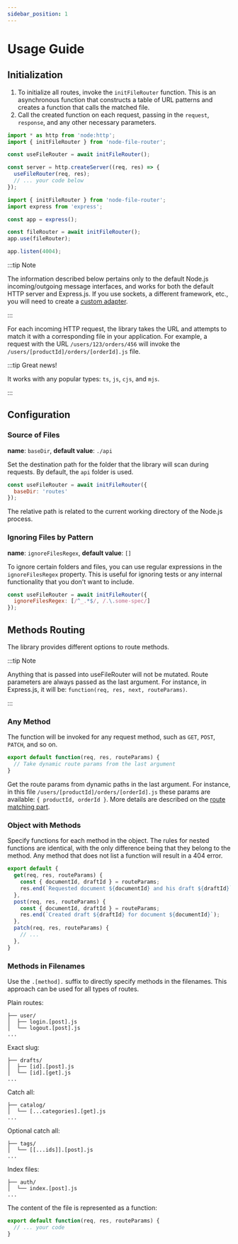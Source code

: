 ```yaml
---
sidebar_position: 1
---
```



# Usage Guide

## Initialization

1. To initialize all routes, invoke the `initFileRouter` function. This is an asynchronous function that
constructs a table of URL patterns and creates a function that calls the matched file.
2. Call the created function on each request, passing in the `request`, `response`, and any other necessary parameters.

<Tabs>
<TabItem value="pure-node" label="Pure Node" default>


```js
import * as http from 'node:http';
import { initFileRouter } from 'node-file-router';

const useFileRouter = await initFileRouter();

const server = http.createServer((req, res) => {
  useFileRouter(req, res);
  // ... your code below
});
```
</TabItem>
<TabItem value="express-js" label="Express.js">


```js
import { initFileRouter } from 'node-file-router';
import express from 'express';

const app = express();

const fileRouter = await initFileRouter();
app.use(fileRouter);

app.listen(4004);
```

</TabItem>
</Tabs>

:::tip Note

The information described below pertains only to the default Node.js incoming/outgoing message interfaces,
and works for both the default HTTP server and Express.js. If you use sockets, a different framework, etc.,
you will need to create a [custom adapter](/docs/custom-adapter).

:::

For each incoming HTTP request, the library takes the URL and attempts to match it with a corresponding file
in your application. For example, a request with the URL `/users/123/orders/456` will invoke
the `/users/[productId]/orders/[orderId].js` file.

:::tip Great news!

It works with any popular types: `ts`, `js`, `cjs`, and `mjs`.

:::

## Configuration

### Source of Files

**name**: `baseDir`, **default value**: `./api`

Set the destination path for the folder that the library will scan during requests.
By default, the `api` folder is used.

```js
const useFileRouter = await initFileRouter({
  baseDir: 'routes'
});
```

The relative path is related to the current working directory of the Node.js process.

### Ignoring Files by Pattern

**name**: `ignoreFilesRegex`, **default value**: `[]`

To ignore certain folders and files, you can use regular expressions in the `ignoreFilesRegex` property.
This is useful for ignoring tests or any internal functionality that you don't want to include.


```js
const useFileRouter = await initFileRouter({
  ignoreFilesRegex: [/^_.*$/, /.\.some-spec/]
});
```

## Methods Routing

The library provides different options to route methods.

:::tip Note

Anything that is passed into useFileRouter will not be mutated. Route parameters are always passed
as the last argument. For instance, in Express.js, it will be: `function(req, res, next, routeParams)`.

:::

### Any Method

The function will be invoked for any request method, such as `GET`, `POST`, `PATCH`, and so on.

```js
export default function(req, res, routeParams) {
  // Take dynamic route params from the last argument
}
```

Get the route params from dynamic paths in the last argument. For instance,
in this file `/users/[productId]/orders/[orderId].js` these params are available:
`{ productId, orderId }`. More details are described on the [route matching part](/docs/route-matching).

### Object with Methods

Specify functions for each method in the object. The rules for nested functions are identical,
with the only difference being that they belong to the method. Any method that does not list a
function will result in a 404 error.

```js
export default {
  get(req, res, routeParams) {
    const { documentId, draftId } = routeParams;
    res.end(`Requested document ${documentId} and his draft ${draftId}`);
  },
  post(req, res, routeParams) {
    const { documentId, draftId } = routeParams;
    res.end(`Created draft ${draftId} for document ${documentId}`);
  },
  patch(req, res, routeParams) {
    // ...
  },
}
```

### Methods in Filenames

Use the `.[method].` suffix to directly specify methods in the filenames. This approach can be used for
all types of routes.

Plain routes:
```
├── user/
│  ├── login.[post].js
│  └── logout.[post].js
...
```

Exact slug:
```
├── drafts/
│  ├── [id].[post].js
│  └── [id].[get].js
...
```

Catch all:
```
├── catalog/
│  └── [...categories].[get].js
...
```

Optional catch all:
```
├── tags/
│  └── [[...ids]].[post].js
...
```

Index files:
```
├── auth/
│  └── index.[post].js
...
```

The content of the file is represented as a function:

```js
export default function(req, res, routeParams) {
  // ... your code
}
```
